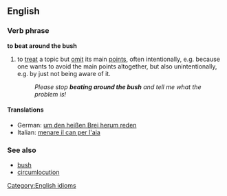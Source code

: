 == English ==
=== Verb phrase ===
[[Category:English idioms]]
'''to beat around the bush'''
# to [[treat]] a topic but [[omit]] its main [[points]], often intentionally, e.g. because one wants to avoid the main points altogether, but also unintentionally, e.g. by just not being aware of it.
#:''Please stop '''beating around the bush''' and tell me what the problem is!''
====Translations====
*German: [[um den heißen Brei herum reden]]
*Italian: [[menare il can per l'aia]]

=== See also ===
* [[bush]]
* [[circumlocution]]